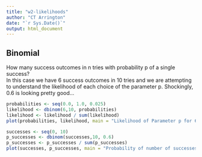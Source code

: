 ```yaml
---
title: "w2-likelihoods"
author: "CT Arrington"
date: "`r Sys.Date()`"
output: html_document
---
```


## Binomial
How many success outcomes in n tries with probability p of a single success?    
In this case we have 6 success outcomes in 10 tries and we are attempting to understand the likelihood of each choice of the parameter p. Shockingly, 0.6 is looking pretty good...
```r
probabilities <- seq(0.0, 1.0, 0.025)
likelihood <- dbinom(6,10, probabilities) 
likelihood <- likelihood / sum(likelihood)
plot(probabilities, likelihood, main = "Likelihood of Parameter p for 6 successes in 10 tries")
```
```r
successes <- seq(0, 10)
p_successes <- dbinom(successes,10, 0.6) 
p_successes <- p_successes / sum(p_successes)
plot(successes, p_successes, main = "Probability of number of successes in 10 tries at p=0.6")
```
